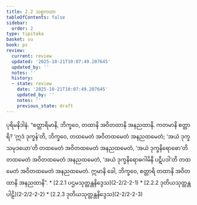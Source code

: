 ```yaml
---
title: 2.2 သစ္စကထာ
tableOfContents: false
sidebar:
  order: 2
type: tipitaka
basket: su
book: ps
review:
  current: review
  updated: '2025-10-21T10:07:49.207645'
  updated_by: ''
  notes: ''
  history:
  - state: review
    date: '2025-10-21T10:07:49.207645'
    updated_by: ''
    notes: ''
    previous_state: draft
---
```



<DynamicBreadcrumb />


<ReviewStatus review={frontmatter.review} showDetails={true} />

<HypothesisAnnotation frontmatter={frontmatter} />

<Division number="8" book="ps" e="ch" v="26" p="10">

<Paragraph number="1376" book="ps">
ပုရိမနိဒါနံ. “စတ္တာရိမာနိ, ဘိက္ခဝေ, တထာနိ အဝိတထာနိ အနညထာနိ. ကတမာနိ စတ္တာရိ? ‘ဣဒံ ဒုက္ခန်’တိ, ဘိက္ခဝေ, တထမေတံ အဝိတထမေတံ အနညထမေတံ; ‘အယံ ဒုက္ခသမုဒယော’တိ တထမေတံ အဝိတထမေတံ အနညထမေတံ, ‘အယံ ဒုက္ခနိရောဓော’တိ တထမေတံ အဝိတထမေတံ အနညထမေတံ, ‘အယံ ဒုက္ခနိရောဓဂါမိနီ ပဋိပဒါ’တိ တထမေတံ အဝိတထမေတံ အနညထမေတံ. ဣမာနိ ခေါ, ဘိက္ခဝေ, စတ္တာရိ တထာနိ အဝိတထာနိ အနညထာနိ”.

</Paragraph>
</Division>

<TableOfContents book="ps" section="2.2">
* [2.2.1 ပဌမသုတ္တန္တနိဒ္ဒေသ](2-2/2-2-1)
* [2.2.2 ဒုတိယသုတ္တန္တပါဠိ](2-2/2-2-2)
* [2.2.3 ဒုတိယသုတ္တန္တနိဒ္ဒေသ](2-2/2-2-3)
</TableOfContents>